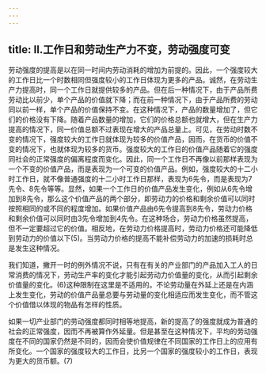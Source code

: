 ```yaml
---
---
---
```

title: Ⅱ.工作日和劳动生产力不变，劳动强度可变
---




劳动强度的提高是以在同一时间内劳动消耗的增加为前提的。因此，一个强度较大的工作日比一个时数相同但强度较小的工作日体现为更多的产品。诚然，在劳动生产力提高时，同一个工作日就提供较多的产品。但在后一种情况下，由于产品所费劳动比以前少，单个产品的价值就下降；而在前一种情况下，由于产品所费的劳动同以前一样，单个产品的价值保持不变。在这种情况下，产品的数量增加了，但它们的价格没有下降。随着产品数量的增加，它们的价格总额也就增大，但在生产力提高的情况下，同一价值总额不过表现在增大的产品总量上。可见，在劳动时数不变的情况下，强度较大的工作日就体现为较多的价值产品，因而，在货币的价值不变的情况下，也就体现为较多的货币。强度较大的工作日的价值产品随着它的强度同社会的正常强度的偏离程度而变化。因此，同一个工作日不再像以前那样表现为一个不变的价值产品，而是表现为一个可变的价值产品。例如，强度较大的十二小时工作日，就不像普通强度的十二小时工作日那样，表现为6先令，而是表现为7先令、8先令等等。显然，如果一个工作日的价值产品发生变化，例如从6先令增加到8先令，那么这个价值产品的两个部分，即劳动力的价格和剩余价值可以同时按照相同的或不同的程度增加。如果价值产品由6先令提高到8先令，劳动力价格和剩余价值可以同时由3先令增加到4先令。在这种场合，劳动力价格虽然提高，但不一定要超过它的价值。相反地，在劳动力价格提高时，劳动力价格还可能降低到劳动力的价值以下(5)。当劳动力价格的提高不能补偿劳动力的加速的损耗时总是发生这种情况。

我们知道，撇开一时的例外情况不说，只有在有关的产业部门的产品加入工人的日常消费的情况下，劳动生产率的变化才能引起劳动力价值量的变化，从而引起剩余价值量的变化。(6)这种限制在这里是不适用的。不论劳动量在外延上还是在内涵上发生变化，劳动的价值产品量总要与劳动量的变化相适应而发生变化，而不管这个价值借以体现的物品有怎样的性质。

如果一切产业部门的劳动强度都同时相等地提高，新的提高了的强度就成为普通的社会的正常强度，因而不再被算作外延量。但是甚至在这种情况下，平均的劳动强度在不同的国家仍然是不同的，因而会使价值规律在不同国家的工作日上的应用有所变化。一个国家的强度较大的工作日，比另一个国家的强度较小的工作日，表现为更大的货币额。(7)
